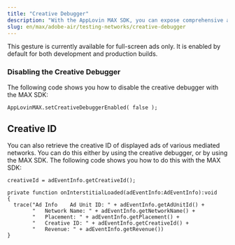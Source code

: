 ```yaml
---
title: "Creative Debugger"
description: "With the AppLovin MAX SDK, you can expose comprehensive ad information in MAX-mediated apps."
slug: en/max/adobe-air/testing-networks/creative-debugger
---
```


<CreativeDebugger1 />

<Callout type="note">
This gesture is currently available for full-screen ads only.
It is enabled by default for both development and production builds.
</Callout>

<CreativeDebugger2 />

### Disabling the Creative Debugger

The following code shows you how to disable the creative debugger with the MAX <Abbr>SDK</Abbr>:

```actionscript-3
AppLovinMAX.setCreativeDebuggerEnabled( false );
```

## Creative <Abbr>ID</Abbr>

You can also retrieve the creative <Abbr>ID</Abbr> of displayed ads of various mediated networks.
You can do this either by using the creative debugger, or by using the MAX <Abbr>SDK</Abbr>.
The following code shows you how to do this with the MAX <Abbr>SDK</Abbr>:

```actionscript-3
creativeId = adEventInfo.getCreativeId();
```

<CreativeDebugger3 />

<NetworkName />

```actionscript-3
private function onInterstitialLoaded(adEventInfo:AdEventInfo):void
{
  trace("Ad Info	Ad Unit ID: " + adEventInfo.getAdUnitId() +
        "	Network Name: " + adEventInfo.getNetworkName() +
        "	Placement: " + adEventInfo.getPlacement() +
        "	Creative ID: " + adEventInfo.getCreativeId() +
        "	Revenue: " + adEventInfo.getRevenue())
}
```

